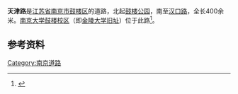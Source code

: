 {{Infobox Shanghai Road
|中文道路名称=天津路
|道路属性=市区道路
|道路英文名=
|走向1=北
|走向2=南
|走向1(E)=N
|走向2(E)=S
|起点=
|终点=
|所在地区=[[江苏省|江苏省]][[南京市|南京市]]
|道路命名日期=1930年10月3日
}}
'''天津路'''是[[江苏省|江苏省]][[南京市|南京市]][[鼓楼区_(南京市)|鼓楼区]]的道路，北起[[鼓楼公园|鼓楼公园]]，南至[[汉口路_(南京)|汉口路]]，全长400余米。[[南京大学鼓楼校区|南京大学鼓楼校区]]（即[[金陵大学旧址|金陵大学旧址]]）位于此路<ref>{{Cite web|title=没想到全国有这么多天津路 天津人你知道吗|url=http://tj.ifeng.com/travel/tour/detail_2015_12/22/4684292_0.shtml|accessdate=2020-12-15|work=tj.ifeng.com|archive-date=2018-07-06|archive-url=https://web.archive.org/web/20180706200151/http://tj.ifeng.com/travel/tour/detail_2015_12/22/4684292_0.shtml|dead-url=no}}</ref>。
==参考资料==
{{reflist}}
{{首都干路定名图}}
[[Category:南京道路|Category:南京道路]]